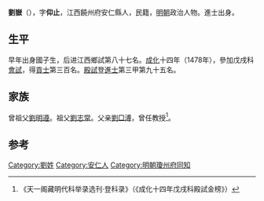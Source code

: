 {{Otheruses|other=名为刘岳的其他人物|刘岳}}

'''劉嶽'''（{{bd|?||?|}}），字'''仰止'''，江西饒州府安仁縣人，民籍，[[明朝|明朝]]政治人物。進士出身。

== 生平 ==
早年出身國子生，后进江西鄉試第八十七名。[[成化|成化]]十四年（1478年），參加戊戌科[[會試|會試]]，得[[貢士|貢士]]第三百名。[[殿試|殿試]]登[[進士|進士]]第三甲第九十五名。

== 家族 ==
曾祖父[[劉明遵|劉明遵]]。祖父[[劉志常|劉志常]]。父亲[[劉□溥|劉□溥]]，曾任教授<ref>《天一阁藏明代科举录选刊·登科录》（《成化十四年戊戌科殿試金榜》）</ref>。

==参考==
{{reflist}}

{{成化十四年戊戌科殿試金榜}}

{{Authority control}}

{{DEFAULTSORT:}}
[[Category:劉姓|Category:劉姓]]
[[Category:安仁人|Category:安仁人]]
[[Category:明朝瓊州府同知|Category:明朝瓊州府同知]]


{{明朝人物小作品}}